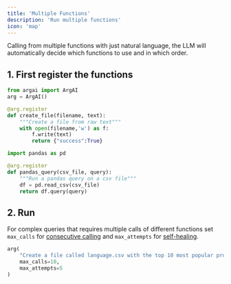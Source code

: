 ```yaml
---
title: 'Multiple Functions'
description: 'Run multiple functions'
icon: 'map'
---
```


Calling from multiple functions with just natural language, the LLM will automatically decide which functions to use and in which order.

## 1. First register the functions
```python
from argai import ArgAI
arg = ArgAI()

@arg.register
def create_file(filename, text):
    """Create a file from raw text"""
    with open(filename,'w') as f:
        f.write(text)
        return {"success":True}

import pandas as pd

@arg.register
def pandas_query(csv_file, query):
    """Run a pandas query on a csv file"""
    df = pd.read_csv(csv_file)
    return df.query(query)
```

## 2. Run
For complex queries that requires multiple calls of different functions set `max_calls` for [consecutive calling](guides/consecutive-calls) and `max_attempts` for [self-healing](guides/self-healing).
```python
arg(
    "Create a file called language.csv with the top 10 most popular programming languages available.",
    max_calls=10,
    max_attempts=5
)
```